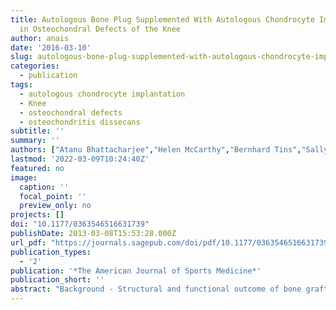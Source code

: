 ```yaml
---
title: Autologous Bone Plug Supplemented With Autologous Chondrocyte Implantation
  in Osteochondral Defects of the Knee
author: anais
date: '2016-03-10'
slug: autologous-bone-plug-supplemented-with-autologous-chondrocyte-implantation-in-osteochondral-defects-of-the-knee
categories:
  - publication
tags:
  - autologous chondrocyte implantation
  - Knee
  - osteochondral defects
  - osteochondritis dissecans
subtitle: ''
summary: ''
authors: ["Atanu Bhattacharjee","Helen McCarthy","Bernhard Tins","Sally Roberts","Jan Herman Kuiper","Paul Harrison","James Richardson"]
lastmod: '2022-03-09T10:24:40Z'
featured: no
image:
  caption: ''
  focal_point: ''
  preview_only: no
projects: []
doi: "10.1177/0363546516631739"
publishDate: 2013-03-08T15:53:28.000Z
url_pdf: "https://journals.sagepub.com/doi/pdf/10.1177/0363546516631739"
publication_types:
  - '2'
publication: '*The American Journal of Sports Medicine*'
publication_short: ''
abstract: "Background - Structural and functional outcome of bone graft with first- or second-generation autologous chondrocyte implantation (ACI) in treating cartilage and subchondral bone defect has not been reported previously. Purpose - To evaluate the outcome of simultaneous transplantation of an autologous bone plug with first- or second-generation ACI for restoration of concomitant subchondral bone and full-thickness cartilage defect in the femoral condyle of the knee. Study design - Case series; Level of evidence, 4. Methods - Seventeen patients (mean ± SD age, 27 ± 7 years; range, 17-40 years)-12 with osteochondritis dissecans (International Cartilage Repair Society [ICRS] grades 3 and 4) and 5 with an isolated osteochondral defect (ICRS grade 4)-had the defect reconstructed with implantation of a unicortical autologous bone graft combined with ACI (the OsPlug technique). Functional outcome was assessed with Lysholm scores obtained preoperatively and at 1 and 5 years postoperatively. The repair site was evaluated with the Oswestry Arthroscopy Score (OAS), MOCART score (magnetic resonance observation of cartilage repair tissue), and ICRS II histology score. Formation of a subchondral lamina and lateral integration of the bone grafts were evaluated from magnetic resonance imaging scans. Results - The mean defect size was 4.5 ± 2.6 cm(2) (range, 1-9 cm(2)), and the mean depth was 11.3 ± 5 mm (range, 5-18 mm). The preoperative Lysholm score improved from 45 (interquartile range [IQR], 24; range, 16-79) to 77 (IQR, 28; range, 41-100) at 1 year (P = .001) and 70 (IQR, 35; range, 33-91) at 5 years (P = .009). The mean OAS of the repair site was 6.2 (range, 0-9) at a mean of 1.3 years. The mean MOCART score was 61 ± 22 (range, 20-85) at 2.6 ± 1.8 years. Histology demonstrated generally good integration of the repair cartilage with the underlying bone. Poor lateral integration of the bone graft, as assessed on magnetic resonance imaging scan, and a low OAS were significantly associated with a poor Lysholm score and failure. A total of 3 patients had treatment failure, with 1 requiring total knee replacement at 5 years (Lysholm score of 33 at failure) and the other 2 requiring further surgical intervention because of persistent symptoms at 2 and 4 years, respectively (both had Lysholm score of 45 at failure). The Lysholm score in these patients before failure were still noted to be higher than at the preoperative level. Conclusion - The OsPlug technique shows significant improvement of functional outcome for up to 5 years in patients with high-grade osteochondritis dissecans or osteochondral defect. This is the first report describing association of bone graft integration with functional outcome after such a procedure. It also demonstrates histologic evidence of integration of the repair cartilage with the underlying bone graft."
---
```


